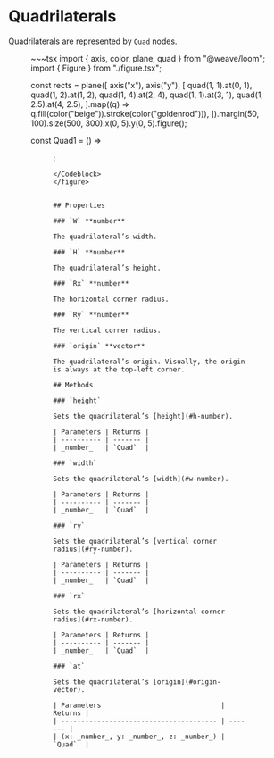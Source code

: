 
# Quadrilaterals
Quadrilaterals are represented by `Quad` nodes.

<figure>
<Quad1 />
<Codeblock>
~~~tsx
import {
  axis,
  color,
  plane,
  quad
} from "@weave/loom";
import { Figure } from "./figure.tsx";

const rects = plane([
  axis("x"),
  axis("y"),
  [
    quad(1, 1).at(0, 1),
    quad(1, 2).at(1, 2),
    quad(1, 4).at(2, 4),
    quad(1, 1).at(3, 1),
    quad(1, 2.5).at(4, 2.5),
  ].map((q) => q.fill(color("beige")).stroke(color("goldenrod"))),
]).margin(50, 100).size(500, 300).x(0, 5).y(0, 5).figure();

const Quad1 = () => <Figure of={rects} />;
~~~
</Codeblock>
</figure>


## Properties

### `W` **number**

The quadrilateral’s width.

### `H` **number**

The quadrilateral’s height.

### `Rx` **number**

The horizontal corner radius.

### `Ry` **number**

The vertical corner radius.

### `origin` **vector**

The quadrilateral’s origin. Visually, the origin is always at the top-left corner.

## Methods

### `height`

Sets the quadrilateral’s [height](#h-number).

| Parameters | Returns |
| ---------- | ------- |
| _number_   | `Quad`  |

### `width`

Sets the quadrilateral’s [width](#w-number).

| Parameters | Returns |
| ---------- | ------- |
| _number_   | `Quad`  |

### `ry`

Sets the quadrilateral’s [vertical corner radius](#ry-number).

| Parameters | Returns |
| ---------- | ------- |
| _number_   | `Quad`  |

### `rx`

Sets the quadrilateral’s [horizontal corner radius](#rx-number).

| Parameters | Returns |
| ---------- | ------- |
| _number_   | `Quad`  |

### `at`

Sets the quadrilateral’s [origin](#origin-vector).

| Parameters                              | Returns |
| --------------------------------------- | ------- |
| (x: _number_, y: _number_, z: _number_) | `Quad`  |

